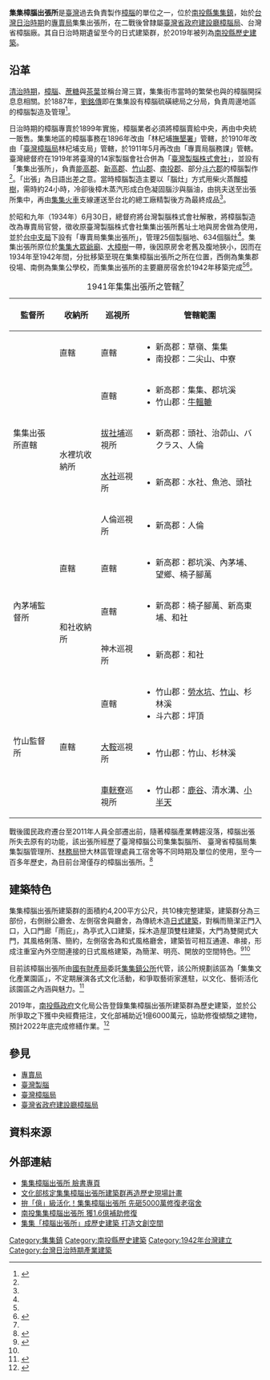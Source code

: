 {{tw monument
|name = 集集樟腦出張所建築群
|image = 集集樟腦出張所.JPG
|imagename =
|othername= 
|formalname=
|level = 歷史建築
|class= 產業
|material = 
|location = [[南投縣|南投縣]][[集集鎮|集集鎮]]民生路57號 {{coord|23.8286079|N|120.7870873|E|display=title,inline}}
|time = 1942年(1934-1942年陸續移築完工)
|cost = 
|open =
|date = 2019年1月2日
|reg_url = https://nchdb.boch.gov.tw/assets/overview/historicalBuilding/20190122000002
}}

'''集集樟腦出張所'''是[[臺灣|臺灣]]過去負責製作[[樟腦|樟腦]]的單位之一，位於[[南投縣|南投縣]][[集集鎮|集集鎮]]，始於[[台灣日治時期|台灣日治時期]]的[[專賣局|專賣局]]集集出張所，在二戰後曾隸屬[[臺灣省政府建設廳樟腦局|臺灣省政府建設廳樟腦局]]、台灣省樟腦廠。其自日治時期遺留至今的日式建築群，於2019年被列為[[南投縣文化資產|南投縣歷史建築]]。

==沿革==
[[臺灣清治時期|清治時期]]，[[樟腦|樟腦]]、[[蔗糖|蔗糖]]與[[茶葉|茶葉]]並稱台灣三寶，集集街市當時的繁榮也與的樟腦開採息息相關。於1887年，[[劉銘傳|劉銘傳]]即在集集設有樟腦硫磺總局之分局，負責周邊地區的樟腦製造及管理<ref name=":0">{{Cite web|title=昭和十六年四月事業概況書集集出張所、布袋出張所|url=https://onlinearchives.th.gov.tw/index.php?act=Display/image/4610728=JC-CO#84o|author=臺灣總督府專賣局|date=1941|publisher=國史館臺灣文獻館}}</ref>。

日治時期的樟腦專賣於1899年實施，樟腦業者必須將樟腦賣給中央，再由中央統一販售。集集地區的樟腦事務在1896年改由「林杞埔[[撫墾署|撫墾署]]」管轄，於1910年改由「[[臺灣樟腦局|臺灣樟腦局]]林杞埔支局」管轄，於1911年5月再改由「專賣局腦務課」管轄。臺灣總督府在1919年將臺灣的14家製腦會社合併為「[[臺灣製腦|臺灣製腦株式會社]]」，並設有「集集出張所」，負責[[能高郡|能高郡]]、[[新高郡|新高郡]]、[[竹山鎮_(台灣)|竹山郡]]、[[南投縣|南投郡]]、部分[[斗六郡|斗六郡]]的樟腦製作<ref name=":0" />。「出張」為日語出差之意。當時樟腦製造主要以「腦灶」方式用柴火蒸餾[[樟樹|樟樹]]，需時約24小時，冷卻後樟木蒸汽形成白色凝固腦沙與腦油，由挑夫送至出張所集中，再由[[集集線|集集火車]]支線運送至台北的總工廠精製後方為最終成品<ref name="文化部" />。

於昭和九年（1934年）6月30日，總督府將台灣製腦株式會社解散，將樟腦製造改為專賣局官營，徵收原臺灣製腦株式會社集集出張所舊址土地與房舍做為使用，並於[[文化部文化資產園區|台中支局]]下設有「專賣局集集出張所」，管理25個製腦地、634個腦灶<ref name=":0" />。集集出張所原位於[[集集大眾爺廟|集集大眾爺廟]]、[[大樹町|大樟樹]]一帶，後因原房舍老舊及腹地狹小，因而在1934年至1942年間，分批移築至現在集集樟腦出張所之所在位置，西側為集集郡役場、南側為集集公學校，而集集出張所的主要廳房宿舍於1942年移築完成<ref name="文化部文化資產局" /><ref>{{Cite web|title=沒有大小眼！「集集樟腦」出張所也獲登錄歴史建築|url=https://news.ltn.com.tw/news/life/breakingnews/2631200|date=2018-12-03|publisher=自由時報|access-date=2021-03-31|archive-date=2021-03-20|archive-url=https://web.archive.org/web/20210320083839/https://news.ltn.com.tw/news/life/breakingnews/2631200|dead-url=no}}</ref>。
{| class="wikitable"
|+1941年集集出張所之管轄<ref name=":0" />
!監督所
!收納所
!巡視所
!管轄範圍
|-
| rowspan="5" |集集出張所直轄
|直轄
|直轄
|
* 新高郡：草嶺、集集
* 南投郡：二尖山、中寮
|-
| rowspan="4" |水裡坑收納所
|直轄
|
* 新高郡：集集、郡坑溪
* 竹山郡：[[牛轀轆|牛轀轆]]
|-
|[[拔社埔|拔社埔]]巡視所
|
* 新高郡：頭社、治茆山、バクラス、人倫
|-
|[[水社|水社]]巡視所
|
* 新高郡：水社、魚池、頭社
|-
|人倫巡視所
|
* 新高郡：人倫
|-
| rowspan="3" |內茅埔監督所
|直轄
|直轄
|
* 新高郡：郡坑溪、內茅埔、望鄉、楠子腳萬
|-
| rowspan="2" |和社收納所
|直轄
|
* 新高郡：楠子腳萬、新高東埔、和社
|-
|神木巡視所
|
* 新高郡：和社
|-
| rowspan="3" |竹山監督所
| rowspan="3" |直轄
|直轄
|
* 竹山郡：[[勞水坑|勞水坑]]、[[竹山_(大字)|竹山]]、杉林溪
* 斗六郡：坪頂
|-
|[[大鞍|大鞍]]巡視所
|
* 竹山郡：竹山、杉林溪
|-
|[[車輄寮|車輄寮]]巡視所
|
* 竹山郡：[[鹿谷_(大字)|鹿谷]]、清水溝、[[小半天|小半天]]
|}
戰後國民政府遷台至2011年人員全部遷出前，隨著樟腦產業轉趨沒落，樟腦出張所失去原有的功能，該出張所經歷了臺灣樟腦公司集集製腦所、 臺灣省樟腦局集集製腦管理所、[[林務局|林務局]]巒大林區管理處員工宿舍等不同時期及單位的使用，至今一百多年歷史，為目前台灣僅存的樟腦出張所。<ref name="文化部文化資產局">{{Cite |url=https://nchdb.boch.gov.tw/assets/overview/historicalBuilding/20190122000002 |title=集集樟腦出張所建築群 |author= |language=zh-tw |work=國家文化資訊網 |date=2019-01-02 |accessdate= |archive-date=2020-05-06 |archive-url=https://web.archive.org/web/20200506064727/https://nchdb.boch.gov.tw/assets/overview/historicalBuilding/20190122000002 |dead-url=no }}</ref>

== 建築特色 ==
集集樟腦出張所建築群的面積約4,200平方公尺，共10棟完整建築，建築群分為三部份，右側辦公廳舍、左側宿舍與廳舍，為傳統木造[[日式建築|日式建築]]，對稱而簡潔正門入口，入口門廊「雨庇」，為亭式入口建築，採木造屋頂雙柱建築，大門為雙開式大門，其風格俐落、簡約，左側宿舍為和式風格廳舍，建築皆可相互通連、串接，形成注重室內外空間連接的日式風格建築，為簡潔、明亮、開放的空間特色。<ref>{{Cite news|url= http://www.hakkatv.org.tw/news/204055 |title= 南投集集樟腦出張所 獲登錄歷史建築|author=李鴻祺|language=zh-tw|work=客家新聞 |date=2019-01-26|accessdate=}}</ref><ref name="文化部" />

目前該樟腦出張所由[[國有財產局|國有財產局]]委託[[集集鎮公所|集集鎮公所]]代管，該公所規劃該區為「集集文化產業園區」，不定期展演各式文化活動，和爭取藝術家進駐，以文化、藝術活化該園區之內涵與魅力。<ref name="文化部">{{Cite news|url= https://web.archive.org/web/20170118234001/http://superspace.moc.gov.tw/hall/district_page.aspx?oid=e40ed59c-4b00-4841-95a3-83b00e30c118 |title=文化部，地方文化館，集集樟腦出張所 |author=|language=zh-tw|work= |date=2015-10-30 |accessdate=}}</ref>

2019年，[[南投縣政府|南投縣政府]]文化局公告登錄集集樟腦出張所建築群為歷史建築，並於公所爭取之下獲中央經費挹注，文化部補助近1億6000萬元，協助修復傾頹之建物，預計2022年底完成修繕作業。<ref >{{Cite news|url=https://udn.com/news/story/7325/5328111|title=南投集集樟腦出張所 獲補助1.6億修復|author=劉濱銓|language=zh-tw|work=自由時報|date=2021-03-19|accessdate=|archive-date=2021-03-19|archive-url=https://web.archive.org/web/20210319132606/https://udn.com/news/story/7325/5328111|dead-url=no}}</ref>

==參見==
*[[專賣局|專賣局]]
*[[臺灣製腦|臺灣製腦]]
*[[臺灣樟腦局|臺灣樟腦局]]
*[[臺灣省政府建設廳樟腦局|臺灣省政府建設廳樟腦局]]

==資料來源==
{{reflist}}

==外部連結==
*[https://www.facebook.com/jiji.gov.tw/ 集集樟腦出張所 臉書專頁]
*[https://udn.com/news/story/7325/5328111 文化部核定集集樟腦出張所建築群再造歷史現場計畫] {{Wayback|url=https://udn.com/news/story/7325/5328111 |date=20210319132606 }}
*[https://news.ltn.com.tw/news/life/breakingnews/3348927 拚「億」級活化！集集樟腦出張所 先砸5000萬修復老宿舍] {{Wayback|url=https://news.ltn.com.tw/news/life/breakingnews/3348927 |date=20210320083755 }}
*[https://news.ltn.com.tw/news/life/paper/1437934 南投集集樟腦出張所 獲1.6億補助修復 ] 
*[https://udn.com/news/story/7769/3515794 集集「樟腦出張所」成歷史建築 打造文創空間]
{{Portal bar|臺灣|南投|border=no}}
{{南投縣文化資產}}
{{臺灣總督府專賣局}}

[[Category:集集鎮|Category:集集鎮]]
[[Category:南投縣歷史建築|Category:南投縣歷史建築]]
[[Category:1942年台灣建立|Category:1942年台灣建立]]
[[Category:台灣日治時期產業建築|Category:台灣日治時期產業建築]]